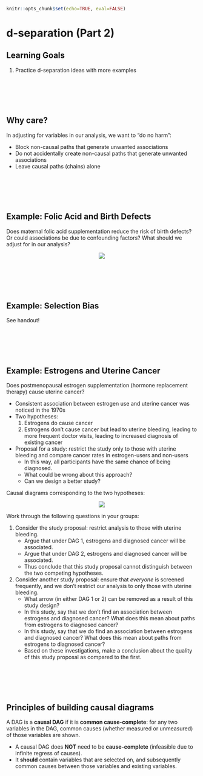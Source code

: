 ```r
knitr::opts_chunk$set(echo=TRUE, eval=FALSE)
```

# d-separation (Part 2)

## Learning Goals {-}

1. Practice d-separation ideas with more examples

<br><br><br><br>

## Why care? {-}

In adjusting for variables in our analysis, we want to "do no harm":

- Block non-causal paths that generate unwanted associations
- Do not accidentally create non-causal paths that generate unwanted associations
- Leave causal paths (chains) alone

<br><br><br><br>

## Example: Folic Acid and Birth Defects {-}

Does maternal folic acid supplementation reduce the risk of birth defects? Or could associations be due to confounding factors? What should we adjust for in our analysis?

<center>
![](images/folic_acid_birth_defects.png)
</center>

<br><br><br><br>

## Example: Selection Bias {-}

See handout!

<br><br><br><br>

## Example: Estrogens and Uterine Cancer {-}

Does postmenopausal estrogen supplementation (hormone replacement therapy) cause uterine cancer?

- Consistent association between estrogen use and uterine cancer was noticed in the 1970s
- Two hypotheses:
    1. Estrogens do cause cancer
    2. Estrogens don't cause cancer but lead to uterine bleeding, leading to more frequent doctor visits, leading to increased diagnosis of existing cancer
- Proposal for a study: restrict the study only to those with uterine bleeding and compare cancer rates in estrogen-users and non-users
    - In this way, all participants have the same chance of being diagnosed.
    - What could be wrong about this approach?
    - Can we design a better study?

Causal diagrams corresponding to the two hypotheses:

<center>
![](images/estrogens_endometrial.png)
</center>

Work through the following questions in your groups:

1. Consider the study proposal: restrict analysis to those with uterine bleeding.
    - Argue that under DAG 1, estrogens and diagnosed cancer will be associated.
    - Argue that under DAG 2, estrogens and diagnosed cancer will be associated.
    - Thus conclude that this study proposal cannot distinguish between the two competing hypotheses.
2. Consider another study proposal: ensure that *everyone* is screened frequently, and we don't restrict our analysis to only those with uterine bleeding.
    - What arrow (in either DAG 1 or 2) can be removed as a result of this study design?
    - In this study, say that we don't find an association between estrogens and diagnosed cancer? What does this mean about paths from estrogens to diagnosed cancer?
    - In this study, say that we do find an association between estrogens and diagnosed cancer? What does this mean about paths from estrogens to diagnosed cancer?
    - Based on these investigations, make a conclusion about the quality of this study proposal as compared to the first.

<br><br><br><br>

## Principles of building causal diagrams {-}

A DAG is a **causal DAG** if it is **common cause-complete**: for any two variables in the DAG, common causes (whether measured or unmeasured) of those variables are shown.

- A causal DAG does **NOT** need to be **cause-complete** (infeasible due to infinite regress of causes).
- It **should** contain variables that are selected on, and subsequently common causes between those variables and existing variables.


